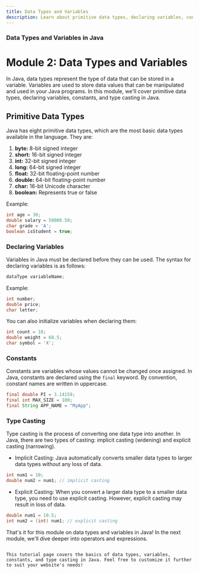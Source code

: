 ```yaml
---
title: Data Types and Variables
description: Learn about primitive data types, declaring variables, constants, and type casting in Java programming.
---
```

### Data Types and Variables in Java
# Module 2: Data Types and Variables

In Java, data types represent the type of data that can be stored in a variable. Variables are used to store data values that can be manipulated and used in your Java programs. In this module, we'll cover primitive data types, declaring variables, constants, and type casting in Java.

## Primitive Data Types

Java has eight primitive data types, which are the most basic data types available in the language. They are:

1. **byte:** 8-bit signed integer
2. **short:** 16-bit signed integer
3. **int:** 32-bit signed integer
4. **long:** 64-bit signed integer
5. **float:** 32-bit floating-point number
6. **double:** 64-bit floating-point number
7. **char:** 16-bit Unicode character
8. **boolean:** Represents true or false

Example:

```java
int age = 30;
double salary = 50000.50;
char grade = 'A';
boolean isStudent = true;
```
### Declaring Variables
Variables in Java must be declared before they can be used. The syntax for declaring variables is as follows:

```java
dataType variableName;
```
Example:

```java
int number;
double price;
char letter;
```
You can also initialize variables when declaring them:

```java
int count = 10;
double weight = 68.5;
char symbol = 'X';
```
### Constants
Constants are variables whose values cannot be changed once assigned. In Java, constants are declared using the `final` keyword. By convention, constant names are written in uppercase.

```java
final double PI = 3.14159;
final int MAX_SIZE = 100;
final String APP_NAME = "MyApp";
```
### Type Casting
Type casting is the process of converting one data type into another. In Java, there are two types of casting: implicit casting (widening) and explicit casting (narrowing).

- Implicit Casting: Java automatically converts smaller data types to larger data types without any loss of data.
```java
int num1 = 10;
double num2 = num1; // implicit casting
```
- Explicit Casting: When you convert a larger data type to a smaller data type, you need to use explicit casting. However, explicit casting may result in loss of data.
```java
double num1 = 10.5;
int num2 = (int) num1; // explicit casting
```
That's it for this module on data types and variables in Java! In the next module, we'll dive deeper into operators and expressions.

```vbnet

This tutorial page covers the basics of data types, variables, constants, and type casting in Java. Feel free to customize it further to suit your website's needs!
```
